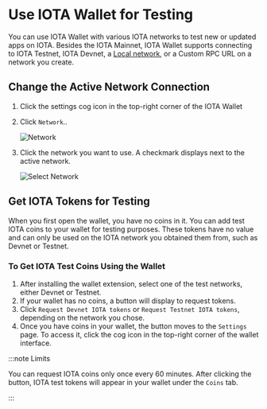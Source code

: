 # Use IOTA Wallet for Testing

You can use IOTA Wallet with various IOTA networks to test new or updated apps on IOTA. Besides the IOTA Mainnet, IOTA Wallet supports connecting to IOTA Testnet, IOTA Devnet, a [Local network](../../../developer/getting-started/local-network.mdx), or a Custom RPC URL on a network you create.

## Change the Active Network Connection

1. Click the settings cog icon in the top-right corner of the IOTA Wallet
2. Click `Network`..

   ![Network](/img/about-iota/iota-wallet/how-to/test/click-network.png)

3. Click the network you want to use. A checkmark displays next to the active network.

   ![Select Network](/img/about-iota/iota-wallet/how-to/test/select-network.png)


## Get IOTA Tokens for Testing

When you first open the wallet, you have no coins in it. You can add test IOTA coins to your wallet for testing purposes. These tokens have no value and can only be used on the IOTA network you obtained them from, such as Devnet or Testnet.

### To Get IOTA Test Coins Using the Wallet

1. After installing the wallet extension, select one of the test networks, either Devnet or Testnet.
2. If your wallet has no coins, a button will display to request tokens.
3. Click `Request Devnet IOTA tokens` or `Request Testnet IOTA tokens`, depending on the network you chose.
4. Once you have coins in your wallet, the button moves to the `Settings` page. To access it, click the cog icon in the top-right corner of the wallet interface.

:::note Limits

You can request IOTA coins only once every 60 minutes.
After clicking the button, IOTA test tokens will appear in your wallet under the `Coins` tab.

:::